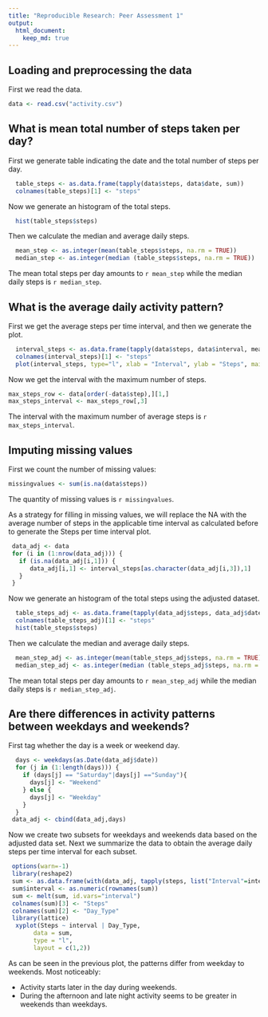 ---
title: "Reproducible Research: Peer Assessment 1"
output: 
  html_document:
    keep_md: true
---


## Loading and preprocessing the data
 
First we read the data.

```{r}
data <- read.csv("activity.csv")
```


## What is mean total number of steps taken per day?

First we generate table indicating the date and the total number of steps per day.

```{r}
  table_steps <- as.data.frame(tapply(data$steps, data$date, sum))
  colnames(table_steps)[1] <- "steps"
```

Now we generate an histogram of the total steps.

```{r compute}
  hist(table_steps$steps)
```

Then we calculate the median and average daily steps.

```{r}
  mean_step <- as.integer(mean(table_steps$steps, na.rm = TRUE))
  median_step <- as.integer(median (table_steps$steps, na.rm = TRUE))
```

The mean total steps per day amounts to `r mean_step` while the median daily steps is `r median_step`.

## What is the average daily activity pattern?

First we get the average steps per time interval, and then we generate the plot.

```{r}
  interval_steps <- as.data.frame(tapply(data$steps, data$interval, mean, na.rm=TRUE))
  colnames(interval_steps)[1] <- "steps"
  plot(interval_steps, type="l", xlab = "Interval", ylab = "Steps", main = "Steps per time interval")
```

Now we get the interval with the maximum number of steps.

```{r}
max_steps_row <- data[order(-data$step),][1,]
max_steps_interval <- max_steps_row[,3]
```

The interval with the maximum number of average steps is `r max_steps_interval`.

## Imputing missing values

First we count the number of missing values:

```{r}
missingvalues <- sum(is.na(data$steps))
```

The quantity of missing values is `r missingvalues`.

As a strategy for filling in missing values, we will replace the NA with the average number of steps in the applicable time interval as calculated before to generate the Steps per time interval plot.

```{r}
 data_adj <- data
 for (i in (1:nrow(data_adj))) {
   if (is.na(data_adj[i,1])) {
      data_adj[i,1] <- interval_steps[as.character(data_adj[i,3]),1]
   } 
 }

```

Now we generate an histogram of the total steps using the adjusted dataset.

```{r}
  table_steps_adj <- as.data.frame(tapply(data_adj$steps, data_adj$date, sum))
  colnames(table_steps_adj)[1] <- "steps"
  hist(table_steps$steps)
```

Then we calculate the median and average daily steps.

```{r}
  mean_step_adj <- as.integer(mean(table_steps_adj$steps, na.rm = TRUE))
  median_step_adj <- as.integer(median (table_steps_adj$steps, na.rm = TRUE))
```


The mean total steps per day amounts to `r mean_step_adj` while the median daily steps is `r median_step_adj`.

## Are there differences in activity patterns between weekdays and weekends?

First tag whether the day is a week or weekend day.

```{r}
  days <- weekdays(as.Date(data_adj$date))
  for (j in (1:length(days))) {
    if (days[j] == "Saturday"|days[j] =="Sunday"){
      days[j] <- "Weekend"
    } else {
      days[j] <- "Weekday"
    }
  }
 data_adj <- cbind(data_adj,days)
```

Now we create two subsets for weekdays and weekends data based on the adjusted data set. 
Next we summarize the data to obtain the average daily steps per time interval for each subset.

```{r}
 options(warn=-1)
 library(reshape2)
 sum <- as.data.frame(with(data_adj, tapply(steps, list("Interval"=interval,days), mean)))
 sum$interval <- as.numeric(rownames(sum))
 sum <- melt(sum, id.vars="interval")
 colnames(sum)[3] <- "Steps"
 colnames(sum)[2] <- "Day_Type"
 library(lattice)
  xyplot(Steps ~ interval | Day_Type,
       data = sum,
       type = "l",
       layout = c(1,2))
```

As can be seen in the previous plot, the patterns differ from weekday to weekends. Most noticeably:

- Activity starts later in the day during weekends.
- During the afternoon and late night activity seems to be greater in weekends than weekdays.